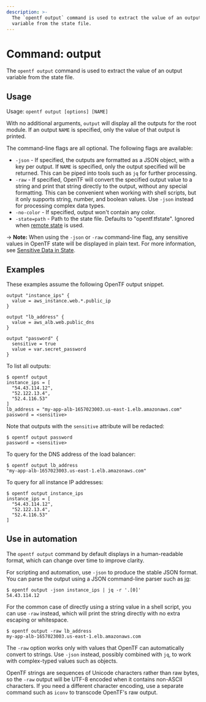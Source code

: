 ```yaml
---
description: >-
  The `opentf output` command is used to extract the value of an output
  variable from the state file.
---
```


# Command: output

The `opentf output` command is used to extract the value of
an output variable from the state file.

## Usage

Usage: `opentf output [options] [NAME]`

With no additional arguments, `output` will display all the outputs for
the root module. If an output `NAME` is specified, only the value of that
output is printed.

The command-line flags are all optional. The following flags are available:

* `-json` - If specified, the outputs are formatted as a JSON object, with
  a key per output. If `NAME` is specified, only the output specified will be
  returned. This can be piped into tools such as `jq` for further processing.
* `-raw` - If specified, OpenTF will convert the specified output value to a
  string and print that string directly to the output, without any special
  formatting. This can be convenient when working with shell scripts, but
  it only supports string, number, and boolean values. Use `-json` instead
  for processing complex data types.
* `-no-color` - If specified, output won't contain any color.
* `-state=path` - Path to the state file. Defaults to "opentf.tfstate".
  Ignored when [remote state](/opentf/language/state/remote) is used.

-> **Note:** When using the `-json` or `-raw` command-line flag, any sensitive
values in OpenTF state will be displayed in plain text. For more information,
see [Sensitive Data in State](/opentf/language/state/sensitive-data).

## Examples

These examples assume the following OpenTF output snippet.

```hcl
output "instance_ips" {
  value = aws_instance.web.*.public_ip
}

output "lb_address" {
  value = aws_alb.web.public_dns
}

output "password" {
  sensitive = true
  value = var.secret_password
}
```

To list all outputs:

```shellsession
$ opentf output
instance_ips = [
  "54.43.114.12",
  "52.122.13.4",
  "52.4.116.53"
]
lb_address = "my-app-alb-1657023003.us-east-1.elb.amazonaws.com"
password = <sensitive>
```

Note that outputs with the `sensitive` attribute will be redacted:

```shellsession
$ opentf output password
password = <sensitive>
```

To query for the DNS address of the load balancer:

```shellsession
$ opentf output lb_address
"my-app-alb-1657023003.us-east-1.elb.amazonaws.com"
```

To query for all instance IP addresses:

```shellsession
$ opentf output instance_ips
instance_ips = [
  "54.43.114.12",
  "52.122.13.4",
  "52.4.116.53"
]
```

## Use in automation

The `opentf output` command by default displays in a human-readable format,
which can change over time to improve clarity.

For scripting and automation, use `-json` to produce the stable JSON format.
You can parse the output using a JSON command-line parser such as
[jq](https://stedolan.github.io/jq/):

```shellsession
$ opentf output -json instance_ips | jq -r '.[0]'
54.43.114.12
```

For the common case of directly using a string value in a shell script, you
can use `-raw` instead, which will print the string directly with no extra
escaping or whitespace.

```shellsession
$ opentf output -raw lb_address
my-app-alb-1657023003.us-east-1.elb.amazonaws.com
```

The `-raw` option works only with values that OpenTF can automatically
convert to strings. Use `-json` instead, possibly combined with `jq`, to
work with complex-typed values such as objects.

OpenTF strings are sequences of Unicode characters rather than raw bytes,
so the `-raw` output will be UTF-8 encoded when it contains non-ASCII
characters. If you need a different character encoding, use a separate command
such as `iconv` to transcode OpenTF's raw output.
